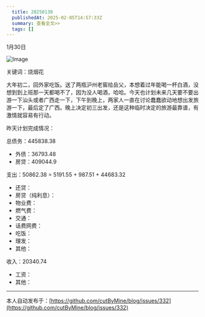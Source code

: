 ```yaml
---
  title: 20250130
  publishedAt: 2025-02-05T14:57:33Z
  summary: 查看全文>>
  tags: []
---
```


1月30日 

![Image](https://github.com/user-attachments/assets/ee97168c-1702-427b-bb73-17f049c9e5f9)

关键词：烧烟花

大年初二，回外家吃饭。送了两瓶沪州老窖给岳父，本想着过年能喝一杯白酒，没想到到上班那一天都喝不了，因为没人喝酒，哈哈。今天也计划未来几天要不要出游一下汕头或者广西走一下，下午到晚上，两家人一直在讨论蠢蠢欲动地想出发旅游一下，最后定了广西。晚上决定初三出发，还是这种临时决定的旅游最靠谱，有激情就容易有行动。

昨天计划完成情况：

总债务：445838.38
- 外债：36793.48
- 房贷：409044.9

支出：50862.38 = 5191.55 + 987.51 + 44683.32
- 还贷：
- 房贷（纯利息）：
- 物业费：
- 燃气费：
- 交通：
- 话费网费：
- 吃饭：
- 理发：
- 其他：

收入：20340.74
- 工资：
- 其他：


---
本人自动发布于：[https://github.com/cutByMine/blog/issues/332](https://github.com/cutByMine/blog/issues/332)

